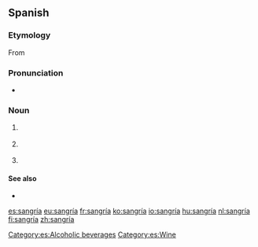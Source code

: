 {{also|sangria|Sangria}}

==Spanish==

===Etymology===
From {{suffix|es|sangre|t1=blood|pos1=from {{etyl|la|es}} {{m|la|sanguis}}|ía}}

===Pronunciation===
{{wiki|lang=es|dab={{PAGENAME}}}}
* {{es-IPA}}

===Noun===
{{es-noun|f}}

# {{lb|es|medicine}} {{l|en|bloodletting}}
# {{l|en|sangria}} {{gloss|type of wine punch with cubed pieces of fruit and fruit soda}}
# {{lb|es|typography}} {{l|en|indentation}}

====See also====
* {{l|es|sangrita|g=f}}

[[Category:es:Alcoholic beverages]]
[[Category:es:Wine]]

[[es:sangría]]
[[eu:sangría]]
[[fr:sangría]]
[[ko:sangría]]
[[io:sangría]]
[[hu:sangría]]
[[nl:sangría]]
[[fi:sangría]]
[[zh:sangría]]